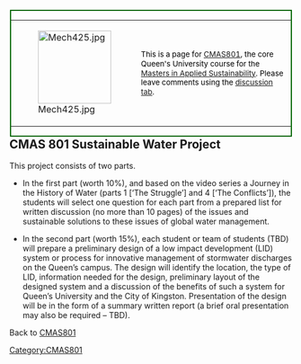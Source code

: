 <div style="float: right; border: 2px solid darkgreen; margin: 1px;">
{| cellspacing="0" style="width: 476px; background-color: #00BtFF; text-align: left;"
| style="width: 125px; height: 125px" | [[Image:Mech425.jpg|130x130px]]
| style="font-size: 10pt; color: black; padding: 4pt; line-height: 1.25em;" |This is a page for [[CMAS801]], the core Queen's University course for the [http://engineering.queensu.ca/programs/mas/Home.html Masters in Applied Sustainability]. 
Please leave comments using the [[{{NAMESPACE}} talk:{{PAGENAME}}|discussion tab]].
|}</div>

==CMAS 801 Sustainable Water Project==

This project consists of two parts. 

* In the first part (worth 10%), and based on the video series a Journey in the History of Water (parts 1 [‘The Struggle’] and 4 [‘The Conflicts’]), the students will select one question for each part from a prepared list for written discussion (no more than 10 pages) of the issues and sustainable solutions to these issues of global water management. 

* In the second part (worth 15%), each student or team of students (TBD) will prepare a preliminary design of a low impact development (LID) system or process for innovative management of stormwater discharges on the Queen’s campus. The design will identify the location, the type of LID, information needed for the design, preliminary layout of the designed system and a discussion of the benefits of such a system for Queen’s University and the City of Kingston. Presentation of the design will be in the form of a summary written report (a brief oral presentation may also be required – TBD).

Back to [[CMAS801]]

[[Category:CMAS801]]